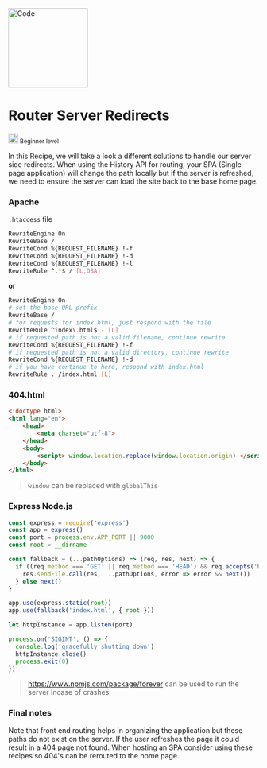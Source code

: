


<Meta title="Welcome/Recipes/Router Server Redirects" />

<div className="recipe">
  <img src={Code} alt="Code" height="160" />
  <div classNamw="flex-col">
    <h1 className="heading">Router Server Redirects</h1>
    <small className="flex"> <img src={BeginerLevel} alt="Beginer Level" height="20" /> Beginner level</small>
    <p>In this Recipe, we will take a look a different solutions to handle our
      server side redirects.  When using the History API for routing, your
      SPA (Single page application) will change the path locally but if the server is
      refreshed, we need to ensure the server can load the site back to the base home
      page.
    </p>
  </div>
</div>



### Apache

`.htaccess` file

```sh
RewriteEngine On
RewriteBase /
RewriteCond %{REQUEST_FILENAME} !-f
RewriteCond %{REQUEST_FILENAME} !-d
RewriteCond %{REQUEST_FILENAME} !-l
RewriteRule ^.*$ / [L,QSA]
```

**or**

```sh
RewriteEngine On
# set the base URL prefix
RewriteBase /
# for requests for index.html, just respond with the file
RewriteRule ^index\.html$ - [L]
# if requested path is not a valid filename, continue rewrite
RewriteCond %{REQUEST_FILENAME} !-f
# if requested path is not a valid directory, continue rewrite
RewriteCond %{REQUEST_FILENAME} !-d
# if you have continue to here, respond with index.html
RewriteRule . /index.html [L]
```

### 404.html

```html
<!doctype html>
<html lang="en">
    <head>
        <meta charset="utf-8">
    </head>
    <body>
        <script> window.location.replace(window.location.origin) </script>
    </body>
</html>
```

> <code>window</code> can be replaced with <code>globalThis</code>

### Express Node.js

```js
const express = require('express')
const app = express()
const port = process.env.APP_PORT || 9000
const root = __dirname

const fallback = (...pathOptions) => (req, res, next) => {
  if ((req.method === 'GET' || req.method === 'HEAD') && req.accepts('html')) {
    res.sendFile.call(res, ...pathOptions, error => error && next())
  } else next()
}

app.use(express.static(root))
app.use(fallback('index.html', { root }))

let httpInstance = app.listen(port)

process.on('SIGINT', () => {
  console.log('gracefully shutting down')
  httpInstance.close()
  process.exit(0)
})
```

 > <https://www.npmjs.com/package/forever> can be used to run the server incase of crashes



### Final notes

Note that front end routing helps in organizing the application but these paths
do not exist on the server.  If the user refreshes the page it could result in a 404
page not found.  When hosting an SPA consider using these recipes so
404's can be rerouted to the home page.
